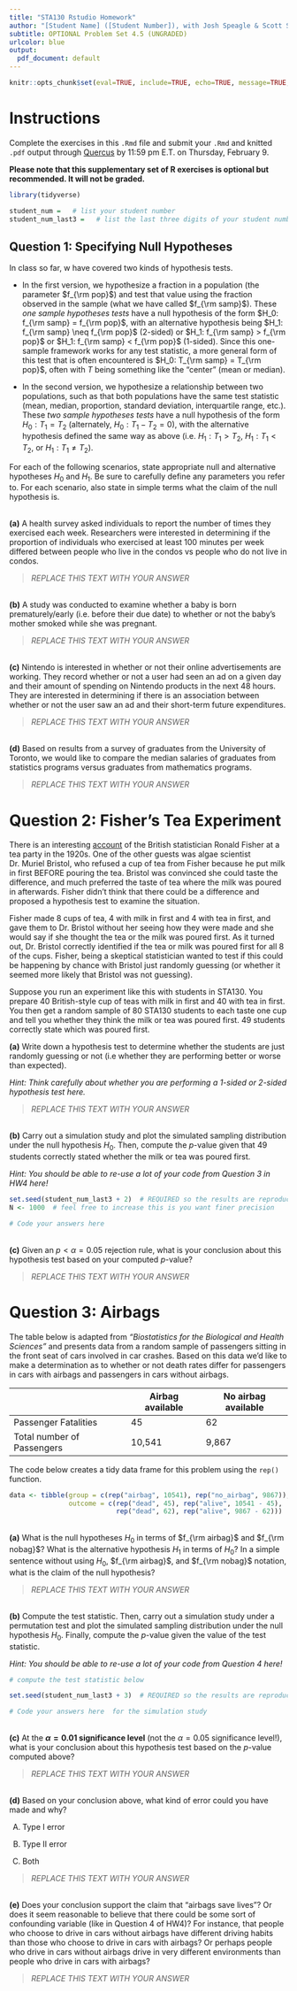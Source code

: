 ---
title: "STA130 Rstudio Homework"
author: "[Student Name] ([Student Number]), with Josh Speagle & Scott Schwartz"
subtitle: OPTIONAL Problem Set 4.5 (UNGRADED)
urlcolor: blue
output:
  pdf_document: default
---

```{r, include=FALSE}
knitr::opts_chunk$set(eval=TRUE, include=TRUE, echo=TRUE, message=TRUE, warning=FALSE)
```

# Instructions

Complete the exercises in this `.Rmd` file and submit your `.Rmd` and knitted `.pdf` output through [Quercus](https://q.utoronto.ca/courses/296457) by 11:59 pm E.T. on Thursday, February 9.

**Please note that this supplementary set of R exercises is optional but recommended. It will not be graded.**

```{r, message=FALSE}
library(tidyverse)
```

```{r}
student_num =   # list your student number
student_num_last3 =   # list the last three digits of your student number
```


## Question 1: Specifying Null Hypotheses

In class so far, w have covered two kinds of hypothesis tests. 

- In the first version, we hypothesize a fraction in a population (the parameter $f_{\rm pop}$) and test that value using the fraction observed in the sample (what we have called $f_{\rm samp}$). These *one sample hypotheses tests* have a null hypothesis of the form $H_0: f_{\rm samp} = f_{\rm pop}$, with an alternative hypothesis being $H_1: f_{\rm samp} \neq f_{\rm pop}$ (2-sided) or $H_1: f_{\rm samp} > f_{\rm pop}$ or $H_1: f_{\rm samp} < f_{\rm pop}$ (1-sided). Since this one-sample framework works for any test statistic, a more general form of this test that is often encountered is $H_0: T_{\rm samp} = T_{\rm pop}$, often with $T$ being something like the "center" (mean or median).

- In the second version, we hypothesize a relationship between two populations, such as that both populations have the same test statistic (mean, median, proportion, standard deviation, interquartile range, etc.). These *two sample hypotheses tests* have a null hypothesis of the form $H_0: T_1 = T_2$ (alternately, $H_0: T_1 - T_2 = 0$), with the alternative hypothesis defined the same way as above (i.e. $H_1: T_1 > T_2$, $H_1: T_1 < T_2$, or $H_1: T_1 \neq T_2$).

For each of the following scenarios, state appropriate null and alternative hypotheses $H_0$ and $H_1$. Be sure to carefully define any parameters you refer to. For each scenario, also state in simple terms what the claim of the null hypothesis is. 

\
**(a)** A health survey asked individuals to report the number of times they exercised each week. Researchers were interested in determining if the proportion of individuals who exercised at least 100 minutes per week differed between people who live in the condos vs people who do not live in condos.

> *REPLACE THIS TEXT WITH YOUR ANSWER*

\
**(b)** A study was conducted to examine whether a baby is born prematurely/early (i.e. before their due date) to whether or not the baby's mother smoked while she was pregnant.

> *REPLACE THIS TEXT WITH YOUR ANSWER*

\
**(c)** Nintendo is interested in whether or not their online advertisements are working. They record whether or not a user had seen an ad on a given day and their amount of spending on Nintendo products in the next 48 hours. They are interested in determining if there is an association between whether or not the user saw an ad and their short-term future expenditures.

> *REPLACE THIS TEXT WITH YOUR ANSWER*

\
**(d)** Based on results from a survey of graduates from the University of Toronto, we would like to compare the median salaries of graduates from statistics programs versus graduates from mathematics programs.

> *REPLACE THIS TEXT WITH YOUR ANSWER*


# Question 2: Fisher's Tea Experiment

There is an interesting [account](https://rss.onlinelibrary.wiley.com/doi/full/10.1111/j.1740-9713.2012.00620.x) of the British statistician Ronald Fisher at a tea party in the 1920s. One of the other guests was algae scientist Dr. Muriel Bristol, who refused a cup of tea from Fisher because he put milk in first BEFORE pouring the tea. Bristol was convinced she could taste the difference, and much preferred the taste of tea where the milk was poured in afterwards. Fisher didn't think that there could be a difference and proposed a hypothesis test to examine the situation.

Fisher made 8 cups of tea, 4 with milk in first and 4 with tea in first, and gave them to Dr. Bristol without her seeing how they were made and she would say if she thought the tea or the milk was poured first.  As it turned out, Dr. Bristol correctly identified if the tea or milk was poured first for all 8 of the cups. Fisher, being a skeptical statistician wanted to test if this could be happening by chance with Bristol just randomly guessing (or whether it seemed more likely that Bristol was not guessing). 

Suppose you run an experiment like this with students in STA130. You prepare 40 British-style cup of teas with milk in first and 40 with tea in first. You then get a random sample of 80 STA130 students to each taste one cup and tell you whether they think the milk or tea was poured first. 49 students correctly state which was poured first.

**(a)** Write down a hypothesis test to determine whether the students are just randomly guessing or not (i.e whether they are performing better or worse than expected).

*Hint: Think carefully about whether you are performing a 1-sided or 2-sided hypothesis test here.*

> *REPLACE THIS TEXT WITH YOUR ANSWER*

\
**(b)** Carry out a simulation study and plot the simulated sampling distribution under the null hypothesis $H_0$. Then, compute the $p$-value given that 49 students correctly stated whether the milk or tea was poured first.

*Hint: You should be able to re-use a lot of your code from Question 3 in HW4 here!*

```{r}
set.seed(student_num_last3 + 2)  # REQUIRED so the results are reproducible!
N <- 1000  # feel free to increase this is you want finer precision

# Code your answers here

```

\
**(c)** Given an $p < \alpha=0.05$ rejection rule, what is your conclusion about this hypothesis test based on your computed $p$-value?

> *REPLACE THIS TEXT WITH YOUR ANSWER*


# Question 3: Airbags

The table below is adapted from *"Biostatistics for the Biological and Health Sciences"* and presents data from a random sample of passengers sitting in the front seat of cars involved in car crashes. Based on this data we'd like to make a determination as to whether or not death rates differ for passengers in cars with airbags and passengers in cars without airbags.

|                           | Airbag available | No airbag available |
|---------------------------|------------------|---------------------|                           
| Passenger Fatalities      |  45              | 62                  |
| Total number of Passengers|  10,541          | 9,867               |

The code below creates a tidy data frame for this problem using the `rep()` function.

```{r}
data <- tibble(group = c(rep("airbag", 10541), rep("no_airbag", 9867)),
               outcome = c(rep("dead", 45), rep("alive", 10541 - 45), 
                           rep("dead", 62), rep("alive", 9867 - 62)))
```

\
**(a)** What is the null hypotheses $H_0$ in terms of $f_{\rm airbag}$ and $f_{\rm nobag}$? What is the alternative hypothesis $H_1$ in terms of $H_0$? In a simple sentence without using $H_0$, $f_{\rm airbag}$, and $f_{\rm nobag}$ notation, what is the claim of the null hypothesis?

> *REPLACE THIS TEXT WITH YOUR ANSWER*

\
**(b)** Compute the test statistic. Then, carry out a simulation study under a permutation test and plot the simulated sampling distribution under the null hypothesis $H_0$. Finally, compute the $p$-value given the value of the test statistic.

*Hint: You should be able to re-use a lot of your code from Question 4 here!*

```{r}
# compute the test statistic below

```

```{r}
set.seed(student_num_last3 + 3)  # REQUIRED so the results are reproducible!

# Code your answers here  for the simulation study

```

\
**(c)** At the **$\alpha=0.01$ significance level** (not the $\alpha=0.05$ significance level!), what is your conclusion about this hypothesis test based on the $p$-value computed above?

> *REPLACE THIS TEXT WITH YOUR ANSWER*

\
**(d)** Based on your conclusion above, what kind of error could you have made and why?

(A) Type I error

(B) Type II error

(C) Both

> *REPLACE THIS TEXT WITH YOUR ANSWER*

\
**(e)** Does your conclusion support the claim that "airbags save lives"? Or does it seem reasonable to believe that there could be some sort of confounding variable (like in Question 4 of HW4)? For instance, that people who choose to drive in cars without airbags have different driving habits than those who choose to drive in cars with airbags? Or perhaps people who drive in cars without airbags drive in very different environments than people who drive in cars with airbags?

> *REPLACE THIS TEXT WITH YOUR ANSWER*